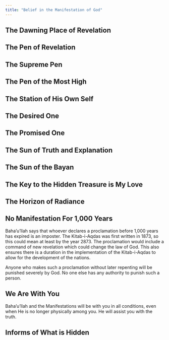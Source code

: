 ```yaml
---
title: "Belief in the Manifestation of God"
---
```


## The Dawning Place of Revelation

## The Pen of Revelation

## The Supreme Pen

## The Pen of the Most High

## The Station of His Own Self

## The Desired One

## The Promised One

## The Sun of Truth and Explanation

## The Sun of the Bayan

## The Key to the Hidden Treasure is My Love

## The Horizon of Radiance

## No Manifestation For 1,000 Years

Baha'u'llah says that whoever declares a proclamation before 1,000 years has expired is an imposter. The Kitab-i-Aqdas was first written in 1873, so this could mean at least by the year 2873. The proclamation would include a command of new revelation which could change the law of God. This also ensures there is a duration in the implementation of the Kitab-i-Aqdas to allow for the development of the nations.

Anyone who makes such a proclamation without later repenting will be punished severely by God. No one else has any authority to punish such a person.

## We Are With You

Baha'u'llah and the Manifestations will be with you in all conditions, even when He is no longer physically among you. He will assist you with the truth.

## Informs of What is Hidden
